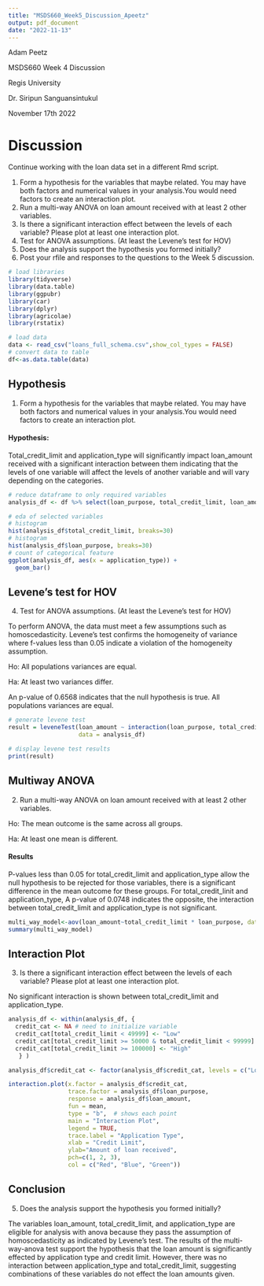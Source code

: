 ---
title: "MSDS660_Week5_Discussion_Apeetz"
output: pdf_document
date: "2022-11-13"
---

Adam Peetz<br>

MSDS660 Week 4 Discussion<br>

Regis University <br>

Dr. Siripun Sanguansintukul<br>

November 17th 2022<br>

# Discussion
Continue working with the loan data set in a different Rmd script.

1. Form a hypothesis for the variables that maybe related. You may have both factors and numerical values in your analysis.You would need factors to create an interaction plot.
2. Run a multi-way ANOVA on loan amount received with at least 2 other variables.
3. Is there a significant interaction effect between the levels of each variable? Please plot at least one interaction plot.
4. Test for ANOVA assumptions. (At least the Levene's test for HOV)
5. Does the analysis support the hypothesis you formed initially?
6. Post your rfile and responses to the questions to the Week 5 discussion.

```{r, warning=FALSE,message=FALSE,error=FALSE}
# load libraries
library(tidyverse)
library(data.table)
library(ggpubr)
library(car)
library(dplyr)
library(agricolae)
library(rstatix)

# load data
data <- read_csv("loans_full_schema.csv",show_col_types = FALSE)
# convert data to table
df<-as.data.table(data)
```

## Hypothesis

1. Form a hypothesis for the variables that maybe related. You may have both factors and numerical values in your analysis.You would need factors to create an interaction plot.

#### Hypothesis: 
Total_credit_limit and application_type will significantly impact loan_amount received with a significant interaction between them indicating that the levels of one variable will affect the levels of another variable and will vary depending on the categories.

```{r}
# reduce dataframe to only required variables
analysis_df <- df %>% select(loan_purpose, total_credit_limit, loan_amount)

# eda of selected variables
# histogram
hist(analysis_df$total_credit_limit, breaks=30)
# histogram
hist(analysis_df$loan_purpose, breaks=30)
# count of categorical feature
ggplot(analysis_df, aes(x = application_type)) +
  geom_bar()

```

## Levene's test for HOV

  4. Test for ANOVA assumptions. (At least the Levene's test for HOV)<br>

To perform ANOVA, the data must meet a few assumptions such as homoscedasticity. Levene's test confirms the homogeneity of variance where f-values less than 0.05 indicate a violation of the homogeneity assumption. <br>

Ho: All populations variances are equal.<br>

Ha: At least two variances differ.<br>

An p-value of 0.6568 indicates that the null hypothesis is true. All populations variances are equal.

```{r}
# generate levene test
result = leveneTest(loan_amount ~ interaction(loan_purpose, total_credit_limit), 
                    data = analysis_df)

# display levene test results
print(result)
```

## Multiway ANOVA

  2. Run a multi-way ANOVA on loan amount received with at least 2 other variables.<br>
  
Ho: The mean outcome is the same across all groups. <br>

Ha: At least one mean is different.<br>

#### Results
P-values less than 0.05 for total_credit_limit and application_type allow the null hypothesis to be rejected for those variables, there is a significant difference in the mean outcome for these groups. For total_credit_linit and application_type, A p-value of 0.0748 indicates the opposite, the interaction between total_credit_limit and application_type is not significant.

```{r}
multi_way_model<-aov(loan_amount~total_credit_limit * loan_purpose, data=analysis_df)
summary(multi_way_model)
```

## Interaction  Plot

  3. Is there a significant interaction effect between the levels of each variable? Please plot at least one interaction plot.

No significant interaction is shown between total_credit_limit and application_type.

```{r}
analysis_df <- within(analysis_df, {   
  credit_cat <- NA # need to initialize variable
  credit_cat[total_credit_limit < 49999] <- "Low"
  credit_cat[total_credit_limit >= 50000 & total_credit_limit < 99999] <- "Middle"
  credit_cat[total_credit_limit >= 100000] <- "High"
   } )

analysis_df$credit_cat <- factor(analysis_df$credit_cat, levels = c("Low", "Middle", "High"))
```

```{r}
interaction.plot(x.factor = analysis_df$credit_cat,
                 trace.factor = analysis_df$loan_purpose, 
                 response = analysis_df$loan_amount,
                 fun = mean, 
                 type = "b",  # shows each point
                 main = "Interaction Plot",
                 legend = TRUE,
                 trace.label = "Application Type",
                 xlab = "Credit Limit",
                 ylab="Amount of loan received",
                 pch=c(1, 2, 3),
                 col = c("Red", "Blue", "Green"))
```


## Conclusion

5. Does the analysis support the hypothesis you formed initially?

The variables loan_amount, total_credit_limit, and application_type are eligible for analysis with anova because they pass the assumption of homoscedasticity as indicated by Levene's test. The results of the multi-way-anova test support the hypothesis that the loan amount is significantly effected by application type and credit limit. However, there was no interaction between application_type and total_credit_limit, suggesting combinations of these variables do not effect the loan amounts given.
